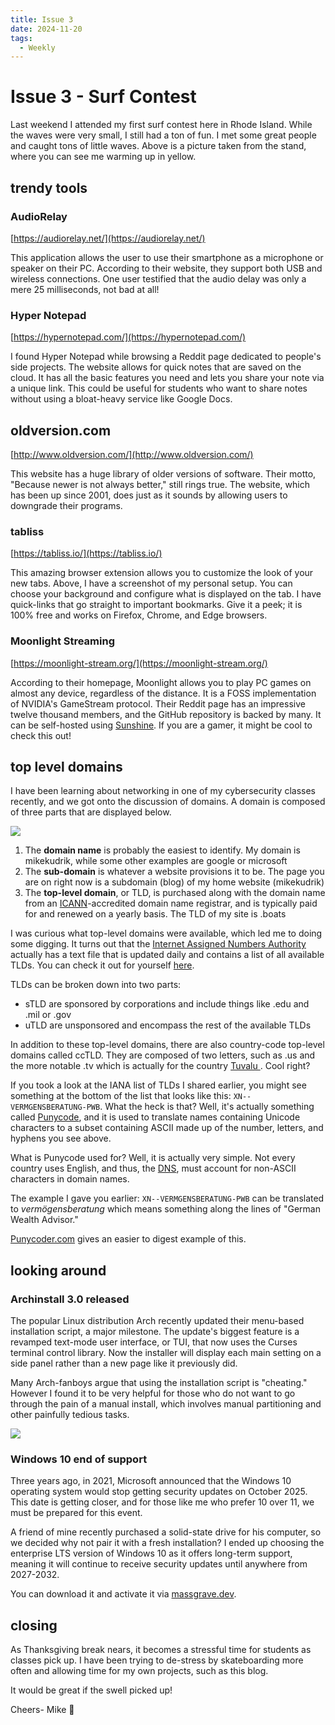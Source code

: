 ```yaml
---
title: Issue 3
date: 2024-11-20
tags:
  - Weekly
---
```


# Issue 3 - Surf Contest 

<CustomImage src="https://raw.githubusercontent.com/michael-kudrik/BlogPosts/main/images/Issue3/surfContest.jpg" alt="Image of me at surf contest"/>

Last weekend I attended my first surf contest here in Rhode Island. While the waves were very small, I still had a ton of fun. I met some great people and caught tons of little waves. Above is a picture taken from the stand, where you can see me warming up in yellow.

## trendy tools

### AudioRelay

[https://audiorelay.net/](https://audiorelay.net/)

 <CustomImage src=" https://raw.githubusercontent.com/michael-kudrik/BlogPosts/main/images/Issue3/AudioRelay.png" alt="AudioRelay"/>

This application allows the user to use their smartphone as a microphone or speaker on their PC. According to their website, they support both USB and wireless connections. One user testified that the audio delay was only a mere 25 milliseconds, not bad at all!

### Hyper Notepad

[https://hypernotepad.com/](https://hypernotepad.com/)

  <CustomImage src="https://raw.githubusercontent.com/michael-kudrik/BlogPosts/main/images/Issue3/HyperNotepad.png" alt="Hyper Notepad" />

I found Hyper Notepad while browsing a Reddit page dedicated to people's side projects. The website allows for quick notes that are saved on the cloud. It has all the basic features you need and lets you share your note via a unique link. This could be useful for students who want to share notes without using a bloat-heavy service like Google Docs. 

## oldversion.com

[http://www.oldversion.com/](http://www.oldversion.com/)

This website has a huge library of older versions of software. Their motto, "Because newer is not always better," still rings true. The website, which has been up since 2001, does just as it sounds by allowing users to downgrade their programs. 

### tabliss

[https://tabliss.io/](https://tabliss.io/)

  <CustomImage src="https://raw.githubusercontent.com/michael-kudrik/BlogPosts/main/images/Issue3/tabliss.jpg" alt="tabliss" />

This amazing browser extension allows you to customize the look of your new tabs. Above, I have a screenshot of my personal setup. You can choose your background and configure what is displayed on the tab. I have quick-links that go straight to important bookmarks. Give it a peek; it is 100% free and works on Firefox, Chrome, and Edge browsers.

### Moonlight Streaming

[https://moonlight-stream.org/](https://moonlight-stream.org/)

According to their homepage, Moonlight allows you to play PC games on almost any device, regardless of the distance. It is a FOSS implementation of NVIDIA's GameStream protocol. Their Reddit page has an impressive twelve thousand members, and the GitHub repository is backed by many. It can be self-hosted using [Sunshine](https://app.lizardbyte.dev/Sunshine/?lng=en-US). If you are a gamer, it might be cool to check this out!
  
## top level domains

I have been learning about networking in one of my cybersecurity classes recently, and we got onto the discussion of domains. A domain is composed of three parts that are displayed below.

  ![](https://love2dev.com/img/domain-name-structure-diagram-720x345.png)

1. The **domain name** is probably the easiest to identify. My domain is mikekudrik, while some other examples are google or microsoft 
2. The **sub-domain** is whatever a website provisions it to be. The page you are on right now is a subdomain (blog) of my home website (mikekudrik)
3. The **top-level domain**, or TLD, is purchased along with the domain name from an [ICANN](https://www.icann.org/)-accredited domain name registrar, and is typically paid for and renewed on a yearly basis. The TLD of my site is .boats

I was curious what top-level domains were available, which led me to doing some digging. It turns out that the [Internet Assigned Numbers Authority](https://www.iana.org/) actually has a text file that is updated daily and contains a list of all available TLDs. You can check it out for yourself [here](http://data.iana.org/TLD/tlds-alpha-by-domain.txt).

TLDs can be broken down into two parts:
- sTLD are sponsored by corporations and include things like .edu and .mil or .gov
- uTLD are unsponsored and encompass the rest of the available TLDs

In addition to these top-level domains, there are also country-code top-level domains called ccTLD. They are composed of two letters, such as .us and the more notable .tv which is actually for the country [Tuvalu ](https://en.wikipedia.org/wiki/.tv). Cool right?

If you took a look at the IANA list of TLDs I shared earlier, you might see something at the bottom of the list that looks like this: `XN--VERMGENSBERATUNG-PWB`. What the heck is that? Well, it's actually something called  [Punycode](https://en.wikipedia.org/wiki/Punycode), and it is used to translate names containing Unicode characters to a subset containing ASCII made up of the number, letters, and hyphens you see above.

What is Punycode used for? Well, it is actually very simple. Not every country uses English, and thus, the [DNS](https://en.wikipedia.org/wiki/Domain_Name_System), must account for non-ASCII characters in domain names. 

The example I gave you earlier: `XN--VERMGENSBERATUNG-PWB` can be translated to *vermögensberatung* which means something along the lines of "German Wealth Advisor." 

[Punycoder.com](https://www.punycoder.com/) gives an easier to digest example of this. 

<CustomImage src="https://raw.githubusercontent.com/michael-kudrik/BlogPosts/main/images/Issue3/punyExample.png" alt="punycode translator" />

## looking around

### Archinstall 3.0 released

The popular Linux distribution Arch recently updated their menu-based installation script, a major milestone. The update's biggest feature is a revamped text-mode user interface, or TUI, that now uses the Curses terminal control library. Now the installer will display each main setting on a side panel rather than a new page like it previously did. 

Many Arch-fanboys argue that using the installation script is "cheating." However I found it to be very helpful for those who do not want to go through the pain of a manual install, which involves manual partitioning and other painfully tedious tasks. 

![](https://private-user-images.githubusercontent.com/861439/386946803-2e4dde3a-39fb-4fb2-a400-911d36a6efa0.png?jwt=eyJhbGciOiJIUzI1NiIsInR5cCI6IkpXVCJ9.eyJpc3MiOiJnaXRodWIuY29tIiwiYXVkIjoicmF3LmdpdGh1YnVzZXJjb250ZW50LmNvbSIsImtleSI6ImtleTUiLCJleHAiOjE3MzIxNTAxNjAsIm5iZiI6MTczMjE0OTg2MCwicGF0aCI6Ii84NjE0MzkvMzg2OTQ2ODAzLTJlNGRkZTNhLTM5ZmItNGZiMi1hNDAwLTkxMWQzNmE2ZWZhMC5wbmc_WC1BbXotQWxnb3JpdGhtPUFXUzQtSE1BQy1TSEEyNTYmWC1BbXotQ3JlZGVudGlhbD1BS0lBVkNPRFlMU0E1M1BRSzRaQSUyRjIwMjQxMTIxJTJGdXMtZWFzdC0xJTJGczMlMkZhd3M0X3JlcXVlc3QmWC1BbXotRGF0ZT0yMDI0MTEyMVQwMDQ0MjBaJlgtQW16LUV4cGlyZXM9MzAwJlgtQW16LVNpZ25hdHVyZT1hZjI5OTc4ZDVlZjRmOTA4MjNjOGZjZTRjZWE2MmQyYWJhODgyYjMwMzA3Mzc4YWI3ZjY1NDE3ODFkOWM1MTA0JlgtQW16LVNpZ25lZEhlYWRlcnM9aG9zdCJ9.fJm7IDA-M_d34chLHONwH2Kr8q723dxNuKVRupjOK7c)

### Windows 10 end of support

Three years ago, in 2021, Microsoft announced that the Windows 10 operating system would stop getting security updates on October 2025. This date is getting closer, and for those like me who prefer 10 over 11, we must be prepared for this event.

A friend of mine recently purchased a solid-state drive for his computer, so we decided why not pair it with a fresh installation? I ended up choosing the enterprise LTS version of Windows 10 as it offers long-term support, meaning it will continue to receive security updates until anywhere from 2027-2032. 

You can download it and activate it via [massgrave.dev](https://massgrave.dev/windows_ltsc_links).

## closing

As Thanksgiving break nears, it becomes a stressful time for students as classes pick up. I have been trying to de-stress by skateboarding more often and allowing time for my own projects, such as this blog. 

It would be great if the swell picked up!

Cheers-
Mike 🤙
